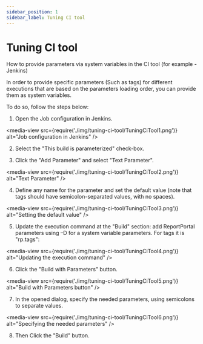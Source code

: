 ```yaml
---
sidebar_position: 1
sidebar_label: Tuning CI tool
---
```


# Tuning CI tool

How to provide parameters via system variables in the CI tool (for example - Jenkins)

In order to provide specific parameters (Such as tags) for different
executions that are based on the parameters loading order, you can provide them as system
variables.

To do so, follow the steps below:

1. Open the Job configuration in Jenkins.  

<media-view src={require('./img/tuning-ci-tool/TuningCiTool1.png')} alt="Job configuration in Jenkins" />

2. Select the "This build is parameterized" check-box.

3. Click the "Add Parameter" and select "Text Parameter".  

<media-view src={require('./img/tuning-ci-tool/TuningCiTool2.png')} alt="Text Parameter" />

4. Define any name for the parameter and set the default value (note that tags should have semicolon-separated values, with no spaces).

<media-view src={require('./img/tuning-ci-tool/TuningCiTool3.png')} alt="Setting the default value" />

5. Update the execution command at the "Build" section: add ReportPortal parameters using –D for a system variable parameters. For tags it is "rp.tags":

<media-view src={require('./img/tuning-ci-tool/TuningCiTool4.png')} alt="Updating the execution command" />

6. Click the "Build with Parameters" button.

<media-view src={require('./img/tuning-ci-tool/TuningCiTool5.png')} alt="Build with Parameters button" />

7. In the opened dialog, specify the needed parameters, using semicolons to separate values.  

<media-view src={require('./img/tuning-ci-tool/TuningCiTool6.png')} alt="Specifying the needed parameters" />

8. Then Click the "Build" button.
